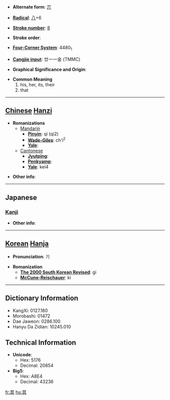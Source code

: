 * '''Alternate form''': [[丌]]

* '''[[Wiktionary:Chinese radical index| Radical]]''': [[Wiktionary:Chinese radical index 八|八]]+6

* '''[[Wiktionary:Chinese total strokes index|Stroke number]]''': [[Wiktionary:Chinese total strokes index 8|8]]

* '''Stroke order''': 

* '''[[Wiktionary:Chinese four corner index|Four-Corner System]]''': 4480<sub>1</sub>

* '''[[Wiktionary:Chinese Cangjie index|Cangjie input]]''': 廿一一金 (TMMC)

* '''Graphical Significance and Origin''': 

* '''Common Meaning'''
*#his, her, its, their
*# that


----

== [[Chinese]] [[Hanzi]] ==

* '''Romanizations'''
** [[Mandarin]]
*** '''[[Pinyin]]''': qí (qi2)
*** '''[[Wade-Giles]]''': ch'i<sup>2</sup>
*** '''[[Yale]]''': 
**[[Cantonese]]
***'''[[Jyutping]]''':
***'''[[Penkyamp]]''': 
***'''[[Yale]]''': kei4

* '''Other info''': 

----

==Japanese==
===[[Kanji]]===
{{kanji|on readings=[[き]] (ki), [[ぎ]] (gi)|kun readings=[[その]] (sono), [[それ]] (sore)}}

* '''Other info''':  

----

== [[Korean]] [[Hanja]] ==

* '''Pronunciation''': 기

* '''Romanization'''
** '''[[The 2000 South Korean Revised Romanization|The 2000 South Korean Revised]]''': gi
** '''[[McCune-Reischauer]]''': ki

----

== Dictionary Information ==

* KangXi: 0127.180
* Morobashi: 01472
* Dae Jaweon: 0286.100
* Hanyu Da Zidian: 10245.010

== Technical Information ==

* '''Unicode''':
** Hex: 5176
** Decimal: 20854
* '''Big5''':
** Hex: A8E4
** Decimal: 43236

[[fr:其]]
[[hu:其]]